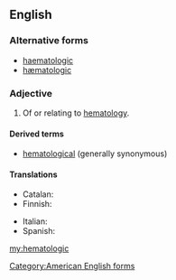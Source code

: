 ==English==

===Alternative forms===
* [[haematologic]]
* [[hæmatologic]]

===Adjective===
{{en-adj|-}}

# Of or relating to [[hematology]].

====Derived terms====
* [[hematological]] (generally synonymous)

====Translations====
{{trans-top|of or relating to hematology}}
* Catalan: {{t-|ca|hematològic}}
* Finnish: {{t-|fi|hematologinen}}
{{trans-mid}}
* Italian: {{t-|it|ematologico}}
* Spanish: {{t+|es|hematológico}}
{{trans-bottom}}

[[Category:American English forms]]

[[my:hematologic]]